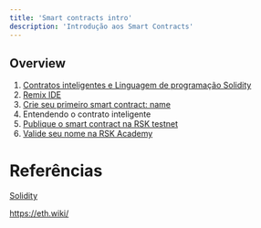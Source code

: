 ```yaml
---
title: 'Smart contracts intro'
description: 'Introdução aos Smart Contracts'
---
```


## Overview

1. [Contratos inteligentes e Linguagem de programação Solidity](/courses/dev/02/introduction)
2. [Remix IDE](/courses/dev/02/remix)
3. [Crie seu primeiro smart contract: name](/courses/dev/02/smart-contract-name)
4. Entendendo o contrato inteligente
5. [Publique o smart contract na RSK testnet](/courses/dev/02/publish-on-rsk-testnet)
6. [Valide seu nome na RSK Academy](/courses/dev/02/validate-name)

# Referências

[Solidity](https://docs.soliditylang.org/)

https://eth.wiki/
